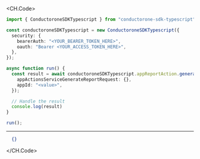 
<CH.Code>
```typescript GenerateReport.ts
import { ConductoroneSDKTypescript } from "conductorone-sdk-typescript";

const conductoroneSDKTypescript = new ConductoroneSDKTypescript({
  security: {
    bearerAuth: "<YOUR_BEARER_TOKEN_HERE>",
    oauth: "Bearer <YOUR_ACCESS_TOKEN_HERE>",
  },
});

async function run() {
  const result = await conductoroneSDKTypescript.appReportAction.generateReport({
    appActionsServiceGenerateReportRequest: {},
    appId: "<value>",
  });

  // Handle the result
  console.log(result)
}

run();
```
---

```json Example Response
  {}
```
</CH.Code>
